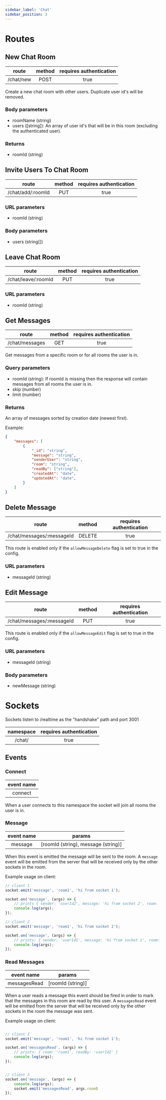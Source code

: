 ```yaml
---
sidebar_label: 'Chat'
sidebar_position: 3
---
```


# Routes

## New Chat Room

|   route   | method | requires authentication |
| :-------: | :----: | :---------------------: |
| /chat/new |  POST  |          true           |

Create a new chat room with other users. Duplicate user id's will be removed.

### Body parameters

- roomName (string)
- users ([string]): An array of user id's that will be in this room (excluding the authenticated user).

### Returns

- roomId (string)

## Invite Users To Chat Room

|       route       | method | requires authentication |
| :---------------: | :----: | :---------------------: |
| /chat/add/:roomId |  PUT   |          true           |

### URL parameters

- roomId (string)

### Body parameters

- users (string[])

## Leave Chat Room

|        route        | method | requires authentication |
| :-----------------: | :----: | :---------------------: |
| /chat/leave/:roomId |  PUT   |          true           |

### URL parameters

- roomId (string)

## Get Messages

|     route      | method | requires authentication |
| :------------: | :----: | :---------------------: |
| /chat/messages |  GET   |          true           |

Get messages from a specific room or for all rooms the user is in.

### Query parameters

- roomId (string): If roomId is missing then the response will contain messages from all rooms the user is in.
- skip (number)
- limit (number)

### Returns

An array of messages sorted by creation date (newest first).

Example:

```json
{
    "messages": [
        {
            "_id": "string",
            "message": "string",
            "senderUser": "string",
            "room": "string",
            "readBy": ["string"],
            "createdAt": "date",
            "updatedAt": "date",
        }
    ]
}
```

## Delete Message

|           route           | method | requires authentication |
| :-----------------------: | :----: | :---------------------: |
| /chat/messages/:messageId | DELETE |          true           |

This route is enabled only if the `allowMessageDelete` flag is set to true in the config.

### URL parameters

- messageId (string)

## Edit Message

|           route           | method | requires authentication |
| :-----------------------: | :----: | :---------------------: |
| /chat/messages/:messageId |  PUT   |          true           |

This route is enabled only if the `allowMessageEdit` flag is set to true in the config.

### URL parameters

- messageId (string)

### Body parameters

- newMessage (string)

# Sockets

Sockets listen to /realtime as the "handshake" path and port 3001

|       namespace           | requires authentication |
| :-----------------------: | :---------------------: |
|         /chat/            |          true           |

## Events

### Connect

| event name |
| :--------: |
|  connect   |

When a user connects to this namespace the socket will join all rooms the user is in.

### Message

| event name |                params               |
| :--------: | :---------------------------------: |
|  message   | [roomId (string), message (string)] |

When this event is emitted the message will be sent to the room.
A `message` event will be emitted from the server that will be received only by the other sockets in the room.

Example usage on client:

```javascript
// client 1
socket.emit('message', 'room1', 'hi from socket 1');

socket.on('message', (args) => {
    // prints { sender: 'userId2', message: 'hi from socket 2', room: 'room1' }
    console.log(args);
});

// client 2
socket.emit('message', 'room1', 'hi from socket 2');

socket.on('message', (args) => {
    // prints: { sender: 'userId1', message: 'hi from socket 1', room: 'room1' }
    console.log(args);
});
```

### Read Messages

|   event name    |     params        |
| :-------------: | :---------------: |
|  messagesRead   | [roomId (string)] |

When a user reads a message this event should be fired in order to mark that the messages in this room are read by this user.
A `messagesRead` event will be emitted from the server that will be received only by the other sockets in the room the message was sent.

Example usage on client:

```javascript

// client 1
socket.emit('message', 'room1', 'hi from socket 1');

socket.on('messagesRead', (args) => {
    // prints: { room: 'room1', readBy: 'userId2' }
    console.log(args);
});


// client 2
socket.on('message', (args) => {
    console.log(args);
    socket.emit('messagesRead', args.room)
});
```
